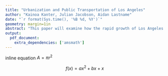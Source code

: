 ```yaml
---
title: "Urbanization and Public Transportation of Los Angeles"
author: "Kainoa Kanter, Julian Jacobson, Aidan Lastname"
date: "`r format(Sys.time(), '%B %d, %Y')`"
geometry: margin=1in
abstract: "This paper will examine how the rapid growth of Los Angeles affects the demand for public transportation, utilizing derivatives to determine the rate of change in public transportation usage and studying the elasticity of demand for transportation options based on pricing, availability, convenience, and modes."
output:
  pdf_document:
    extra_dependencies: ['amsmath']
---
```


inline equation $A = \pi r^2$

$$
f(x) = ax^2+bx+x
$$